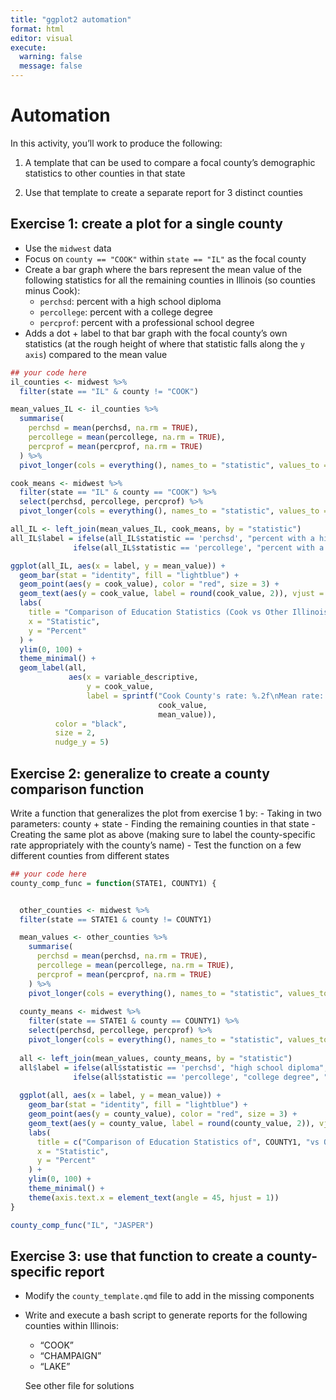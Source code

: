 ```yaml
---
title: "ggplot2 automation"
format: html
editor: visual
execute: 
  warning: false
  message: false
---
```


# Automation

In this activity, you'll work to produce the following:

1)  A template that can be used to compare a focal county's demographic statistics to other counties in that state

2)  Use that template to create a separate report for 3 distinct counties

## Exercise 1: create a plot for a single county

-   Use the `midwest` data
-   Focus on `county == "COOK"` within `state == "IL"` as the focal county
-   Create a bar graph where the bars represent the mean value of the following statistics for all the remaining counties in Illinois (so counties minus Cook):
    -   `perchsd`: percent with a high school diploma
    -   `percollege`: percent with a college degree
    -   `percprof`: percent with a professional school degree
-   Adds a dot + label to that bar graph with the focal county's own statistics (at the rough height of where that statistic falls along the `y axis`) compared to the mean value

```r
## your code here 
il_counties <- midwest %>%
  filter(state == "IL" & county != "COOK")

mean_values_IL <- il_counties %>%
  summarise(
    perchsd = mean(perchsd, na.rm = TRUE),
    percollege = mean(percollege, na.rm = TRUE),
    percprof = mean(percprof, na.rm = TRUE)
  ) %>%
  pivot_longer(cols = everything(), names_to = "statistic", values_to = "mean_value")

cook_means <- midwest %>%
  filter(state == "IL" & county == "COOK") %>%
  select(perchsd, percollege, percprof) %>%
  pivot_longer(cols = everything(), names_to = "statistic", values_to = "cook_value")

all_IL <- left_join(mean_values_IL, cook_means, by = "statistic")
all_IL$label = ifelse(all_IL$statistic == 'perchsd', "percent with a high school diploma",
              ifelse(all_IL$statistic == 'percollege', "percent with a college degree", "percent with a professional school degree"))

ggplot(all_IL, aes(x = label, y = mean_value)) +
  geom_bar(stat = "identity", fill = "lightblue") +
  geom_point(aes(y = cook_value), color = "red", size = 3) +
  geom_text(aes(y = cook_value, label = round(cook_value, 2)), vjust = -1) +
  labs(
    title = "Comparison of Education Statistics (Cook vs Other Illinois Counties)",
    x = "Statistic",
    y = "Percent"
  ) +
  ylim(0, 100) +
  theme_minimal() +
  geom_label(all,
             aes(x = variable_descriptive, 
                 y = cook_value, 
                 label = sprintf("Cook County's rate: %.2f\nMean rate: %.2f",
                                 cook_value, 
                                 mean_value)),
          color = "black",
          size = 2,
          nudge_y = 5)
```

## Exercise 2: generalize to create a county comparison function

Write a function that generalizes the plot from exercise 1 by: - Taking in two parameters: county + state - Finding the remaining counties in that state - Creating the same plot as above (making sure to label the county-specific rate appropriately with the county's name) - Test the function on a few different counties from different states

```r
## your code here
county_comp_func = function(STATE1, COUNTY1) {


  other_counties <- midwest %>%
  filter(state == STATE1 & county != COUNTY1)

  mean_values <- other_counties %>%
    summarise(
      perchsd = mean(perchsd, na.rm = TRUE),
      percollege = mean(percollege, na.rm = TRUE),
      percprof = mean(percprof, na.rm = TRUE)
    ) %>%
    pivot_longer(cols = everything(), names_to = "statistic", values_to = "mean_value")
  
  county_means <- midwest %>%
    filter(state == STATE1 & county == COUNTY1) %>%
    select(perchsd, percollege, percprof) %>%
    pivot_longer(cols = everything(), names_to = "statistic", values_to = "county_value")
  
  all <- left_join(mean_values, county_means, by = "statistic")
  all$label = ifelse(all$statistic == 'perchsd', "high school diploma",
              ifelse(all$statistic == 'percollege', "college degree", "professional school degree"))
  
  ggplot(all, aes(x = label, y = mean_value)) +
    geom_bar(stat = "identity", fill = "lightblue") +
    geom_point(aes(y = county_value), color = "red", size = 3) +
    geom_text(aes(y = county_value, label = round(county_value, 2)), vjust = -1) +
    labs(
      title = c("Comparison of Education Statistics of", COUNTY1, "vs Other", STATE1, "Counties"),
      x = "Statistic",
      y = "Percent"
    ) +
    ylim(0, 100) +
    theme_minimal() +
    theme(axis.text.x = element_text(angle = 45, hjust = 1))
}
```

```r
county_comp_func("IL", "JASPER")
```

## Exercise 3: use that function to create a county-specific report

-   Modify the `county_template.qmd` file to add in the missing components

-   Write and execute a bash script to generate reports for the following counties within Illinois:

    -   "COOK"
    -   "CHAMPAIGN"
    -   "LAKE"

    See other file for solutions

